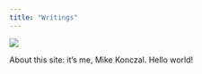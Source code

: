 ```yaml
---
title: "Writings"
---
```


![](images/image-230407671.png)

About this site: it's me, Mike Konczal. Hello world!

